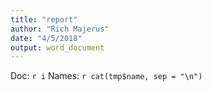 ```yaml
---
title: "report"
author: "Rich Majerus"
date: "4/5/2018"
output: word_document
---
```



Doc: `r i`
Names: `r cat(tmp$name, sep = "\n")` 


